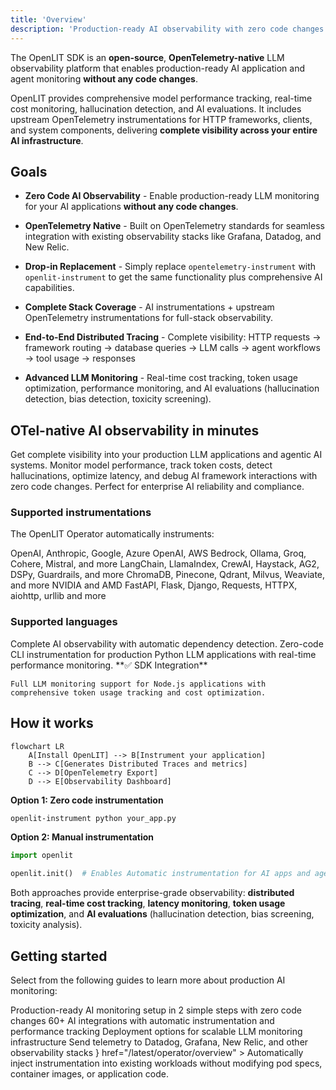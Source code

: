 ```yaml
---
title: 'Overview'
description: 'Production-ready AI observability with zero code changes. Monitor LLM applications, track token usage, detect hallucinations, and optimize costs with OpenTelemetry-native instrumentation.'
---
```


The OpenLIT SDK is an **open-source**, **OpenTelemetry-native** LLM observability platform 
that enables production-ready AI application and agent monitoring **without any code changes**. 

OpenLIT provides comprehensive model performance tracking, real-time cost monitoring, hallucination detection, and AI evaluations. It includes upstream OpenTelemetry instrumentations for HTTP frameworks, clients, and system components, delivering **complete visibility across your entire AI infrastructure**.

## Goals

- **Zero Code AI Observability** - Enable production-ready LLM monitoring for your AI applications **without any code changes**.

- **OpenTelemetry Native** - Built on OpenTelemetry standards for seamless integration with existing observability stacks like Grafana, Datadog, and New Relic.

- **Drop-in Replacement** - Simply replace `opentelemetry-instrument` with `openlit-instrument` to get the same functionality plus comprehensive AI capabilities.

- **Complete Stack Coverage** - AI instrumentations + upstream OpenTelemetry instrumentations for full-stack observability.

- **End-to-End Distributed Tracing** - Complete visibility: HTTP requests → framework routing → database queries → LLM calls → agent workflows → tool usage → responses

- **Advanced LLM Monitoring** - Real-time cost tracking, token usage optimization, performance monitoring, and AI evaluations (hallucination detection, bias detection, toxicity screening).

## OTel-native AI observability in minutes

Get complete visibility into your production LLM applications and agentic AI systems. 
Monitor model performance, track token costs, detect hallucinations, optimize latency, and
debug AI framework interactions with zero code changes. Perfect for enterprise AI reliability and compliance.

### Supported instrumentations

The OpenLIT Operator automatically instruments:

<CardGroup cols={2}>
  <Card title="LLM Providers" icon="brain">    
    OpenAI, Anthropic, Google, Azure OpenAI, AWS Bedrock, Ollama, Groq, Cohere, Mistral, and more
  </Card>
  <Card title="AI/Agentic Frameworks" icon="cube">    
    LangChain, LlamaIndex, CrewAI, Haystack, AG2, DSPy, Guardrails, and more
  </Card>
  <Card title="Vector Databases" icon="database">    
    ChromaDB, Pinecone, Qdrant, Milvus, Weaviate, and more
  </Card>
  <Card title="GPUs" icon="server">
    NVIDIA and AMD
  </Card>
  <Card title="HTTP Frameworks and Clients" icon="globe">    
     FastAPI, Flask, Django, Requests, HTTPX, aiohttp, urllib and more
  </Card>
</CardGroup>

### Supported languages

<CardGroup cols={2}>
  <Card title="Python" icon="python">    
    Complete AI observability with automatic dependency detection. Zero-code CLI instrumentation for production Python LLM applications with real-time performance monitoring.
  </Card>
  <Card title="TypeScript/JavaScript" icon="node-js">
    **✅ SDK Integration**
    
    Full LLM monitoring support for Node.js applications with comprehensive token usage tracking and cost optimization.
  </Card>
</CardGroup>

## How it works

```mermaid
flowchart LR
    A[Install OpenLIT] --> B[Instrument your application]
    B --> C[Generates Distributed Traces and metrics]
    C --> D[OpenTelemetry Export]
    D --> E[Observability Dashboard]
```

**Option 1: Zero code instrumentation**
```bash
openlit-instrument python your_app.py
```

**Option 2: Manual instrumentation**
```python
import openlit

openlit.init()  # Enables Automatic instrumentation for AI apps and agents
```

Both approaches provide enterprise-grade observability: **distributed tracing**, **real-time cost tracking**, **latency monitoring**, **token usage optimization**, and **AI evaluations** (hallucination detection, bias screening, toxicity analysis).

## Getting started
Select from the following guides to learn more about production AI monitoring:

<CardGroup cols={2}>
  <Card title="Quickstart: LLM Observability" href="/latest/sdk/quickstart-ai-observability" icon='bolt'>
    Production-ready AI monitoring setup in 2 simple steps with zero code changes
  </Card>
  <Card title="Integrations" href="/latest/sdk/integrations/introduction" icon='circle-nodes'>
    60+ AI integrations with automatic instrumentation and performance tracking
  </Card>
  <Card title="Deploy OpenLIT Platform" href="/latest/installation" icon='circle-down'>
    Deployment options for scalable LLM monitoring infrastructure
  </Card>
  <Card title="Observability Destinations" href="/latest/sdk/destinations/overview" icon='link'>
    Send telemetry to Datadog, Grafana, New Relic, and other observability stacks
  </Card>
</CardGroup>
<Card
    title="Running in Kubernetes? Try the OpenLIT Operator"
    icon={<svg role="img" viewBox="0 0 24 24" xmlns="http://www.w3.org/2000/svg">
    <title>Kubernetes</title>
    <path fill="#FFA500" d="M10.204 14.35l.007.01-.999 2.413a5.171 5.171 0 0 1-2.075-2.597l2.578-.437.004.005a.44.44 0 0 1 .484.606zm-.833-2.129a.44.44 0 0 0 .173-.756l.002-.011L7.585 9.7a5.143 5.143 0 0 0-.73 3.255l2.514-.725.002-.009zm1.145-1.98a.44.44 0 0 0 .699-.337l.01-.005.15-2.62a5.144 5.144 0 0 0-3.01 1.442l2.147 1.523.004-.002zm.76 2.75l.723.349.722-.347.18-.78-.5-.623h-.804l-.5.623.179.779zm1.5-3.095a.44.44 0 0 0 .7.336l.008.003 2.134-1.513a5.188 5.188 0 0 0-2.992-1.442l.148 2.615.002.001zm10.876 5.97l-5.773 7.181a1.6 1.6 0 0 1-1.248.594l-9.261.003a1.6 1.6 0 0 1-1.247-.596l-5.776-7.18a1.583 1.583 0 0 1-.307-1.34L2.1 5.573c.108-.47.425-.864.863-1.073L11.305.513a1.606 1.606 0 0 1 1.385 0l8.345 3.985c.438.209.755.604.863 1.073l2.062 8.955c.108.47-.005.963-.308 1.34zm-3.289-2.057c-.042-.01-.103-.026-.145-.034-.174-.033-.315-.025-.479-.038-.35-.037-.638-.067-.895-.148-.105-.04-.18-.165-.216-.216l-.201-.059a6.45 6.45 0 0 0-.105-2.332 6.465 6.465 0 0 0-.936-2.163c.052-.047.15-.133.177-.159.008-.09.001-.183.094-.282.197-.185.444-.338.743-.522.142-.084.273-.137.415-.242.032-.024.076-.062.11-.089.24-.191.295-.52.123-.736-.172-.216-.506-.236-.745-.045-.034.027-.08.062-.111.088-.134.116-.217.23-.33.35-.246.25-.45.458-.673.609-.097.056-.239.037-.303.033l-.19.135a6.545 6.545 0 0 0-4.146-2.003l-.012-.223c-.065-.062-.143-.115-.163-.25-.022-.268.015-.557.057-.905.023-.163.061-.298.068-.475.001-.04-.001-.099-.001-.142 0-.306-.224-.555-.5-.555-.275 0-.499.249-.499.555l.001.014c0 .041-.002.092 0 .128.006.177.044.312.067.475.042.348.078.637.056.906a.545.545 0 0 1-.162.258l-.012.211a6.424 6.424 0 0 0-4.166 2.003 8.373 8.373 0 0 1-.18-.128c-.09.012-.18.04-.297-.029-.223-.15-.427-.358-.673-.608-.113-.12-.195-.234-.329-.349-.03-.026-.077-.062-.111-.088a.594.594 0 0 0-.348-.132.481.481 0 0 0-.398.176c-.172.216-.117.546.123.737l.007.005.104.083c.142.105.272.159.414.242.299.185.546.338.743.522.076.082.09.226.1.288l.16.143a6.462 6.462 0 0 0-1.02 4.506l-.208.06c-.055.072-.133.184-.215.217-.257.081-.546.11-.895.147-.164.014-.305.006-.48.039-.037.007-.09.02-.133.03l-.004.002-.007.002c-.295.071-.484.342-.423.608.061.267.349.429.645.365l.007-.001.01-.003.129-.029c.17-.046.294-.113.448-.172.33-.118.604-.217.87-.256.112-.009.23.069.288.101l.217-.037a6.5 6.5 0 0 0 2.88 3.596l-.09.218c.033.084.069.199.044.282-.097.252-.263.517-.452.813-.091.136-.185.242-.268.399-.02.037-.045.095-.064.134-.128.275-.034.591.213.71.248.12.556-.007.69-.282v-.002c.02-.039.046-.09.062-.127.07-.162.094-.301.144-.458.132-.332.205-.68.387-.897.05-.06.13-.082.215-.105l.113-.205a6.453 6.453 0 0 0 4.609.012l.106.192c.086.028.18.042.256.155.136.232.229.507.342.84.05.156.074.295.145.457.016.037.043.09.062.129.133.276.442.402.69.282.247-.118.341-.435.213-.71-.02-.039-.045-.096-.065-.134-.083-.156-.177-.261-.268-.398-.19-.296-.346-.541-.443-.793-.04-.13.007-.21.038-.294-.018-.022-.059-.144-.083-.202a6.499 6.499 0 0 0 2.88-3.622c.064.01.176.03.213.038.075-.05.144-.114.28-.104.266.039.54.138.87.256.154.06.277.128.448.173.036.01.088.019.13.028l.009.003.007.001c.297.064.584-.098.645-.365.06-.266-.128-.537-.423-.608zM16.4 9.701l-1.95 1.746v.005a.44.44 0 0 0 .173.757l.003.01 2.526.728a5.199 5.199 0 0 0-.108-1.674A5.208 5.208 0 0 0 16.4 9.7zm-4.013 5.325a.437.437 0 0 0-.404-.232.44.44 0 0 0-.372.233h-.002l-1.268 2.292a5.164 5.164 0 0 0 3.326.003l-1.27-2.296h-.01zm1.888-1.293a.44.44 0 0 0-.27.036.44.44 0 0 0-.214.572l-.003.004 1.01 2.438a5.15 5.15 0 0 0 2.081-2.615l-2.6-.44-.004.005z"/></svg>}
    href="/latest/operator/overview"
  >
  Automatically inject instrumentation into existing workloads without modifying pod specs, container images, or application code.
  </Card>